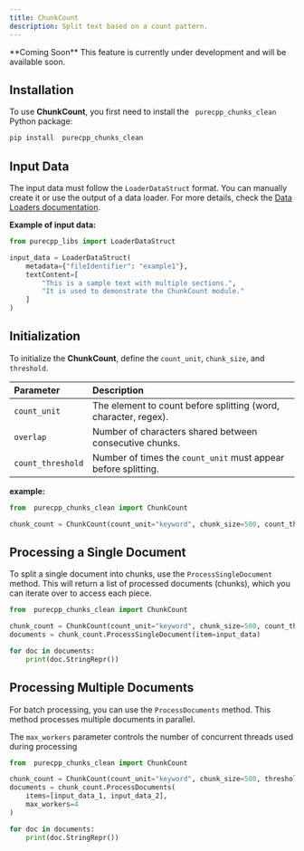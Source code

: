 ```yaml
---
title: ChunkCount
description: Split text based on a count pattern.
---
```

<Warning>
**Coming Soon**  
This feature is currently under development and will be available soon.
</Warning>

## Installation
To use **ChunkCount**, you first need to install the ` purecpp_chunks_clean` Python package:

```bash
pip install  purecpp_chunks_clean
```

## Input Data

The input data must follow the `LoaderDataStruct` format. You can manually create it or use the output of a data loader. For more details, check the [Data Loaders documentation](../loaders/introduction.mdx).

**Example of input data:**
```python
from purecpp_libs import LoaderDataStruct

input_data = LoaderDataStruct(
    metadata={"fileIdentifier": "example1"},
    textContent=[
        "This is a sample text with multiple sections.",
        "It is used to demonstrate the ChunkCount module."
    ]
)
```

## Initialization

To initialize the **ChunkCount**, define the `count_unit`, `chunk_size`, and `threshold`.

| Parameter     | Description                                                          |
|:--------------|:----------------------------------------------------------------------|
| `count_unit` | The element to count before splitting (word, character, regex).     |
| `overlap`   | Number of characters shared between consecutive chunks.    |
| `count_threshold`  | Number of times the `count_unit` must appear before splitting.      |

**example:**

```python
from  purecpp_chunks_clean import ChunkCount

chunk_count = ChunkCount(count_unit="keyword", chunk_size=500, count_threshold=2)
```

## Processing a Single Document

To split a single document into chunks, use the `ProcessSingleDocument` method. This will return a list of processed documents (chunks), which you can iterate over to access each piece.
```python
from  purecpp_chunks_clean import ChunkCount

chunk_count = ChunkCount(count_unit="keyword", chunk_size=500, count_threshold=2)
documents = chunk_count.ProcessSingleDocument(item=input_data)

for doc in documents:
    print(doc.StringRepr())
```

## Processing Multiple Documents

For batch processing, you can use the `ProcessDocuments` method. This method processes multiple documents in parallel.

The `max_workers` parameter controls the number of concurrent threads used during processing

```python
from  purecpp_chunks_clean import ChunkCount

chunk_count = ChunkCount(count_unit="keyword", chunk_size=500, threshold=2)
documents = chunk_count.ProcessDocuments(
    items=[input_data_1, input_data_2],
    max_workers=4
)

for doc in documents:
    print(doc.StringRepr())
```

